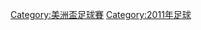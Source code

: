 {{commonscat|Copa América 2011}}

[[Category:美洲盃足球賽|Category:美洲盃足球賽]]
[[Category:2011年足球|Category:2011年足球]]